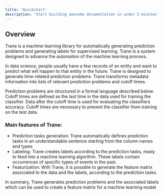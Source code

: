 ```yaml
---
title: 'Quickstart'
description: 'Start building awesome documentation in under 5 minutes'
---
```


## Overview

Trane is a machine learning library for automatically generating prediction problems and generating labels for supervised learning.
Trane is a system designed to advance the automation of the machine learning process. 

In data science, people usually have a few records of an entity and want to predict what will happen to that entity in the future. 
Trane is designed to generate time-related prediction problems. 
Trane transforms metadata information into lists of relevant prediction problems and cutoff times. 

Prediction problems are structured in a formal language described below. 
Cutoff times are defined as the last time in the data used for training the classifier. Data after the cutoff time is used for evaluating the classifiers accuracy. 
Cutoff times are necessary to prevent the classifier from training on the test data.

### Main features of Trane:
- Prediction tasks generation: Trane automatically defines prediction tasks in an understandable sentence starting from the column names and types
- Labeling: Trane creates labels according to the prediction tasks, ready to feed into a machine learning algorithm. These labels contain occurrences of specific types of events in the past.
- Featurization: With Trane, it is possible to generate the feature matrix associated to the data and the labels, according to the prediction tasks. 

In summary, Trane generates prediction problems and the associated labels which can be used to create a feature matrix for a machine learning model